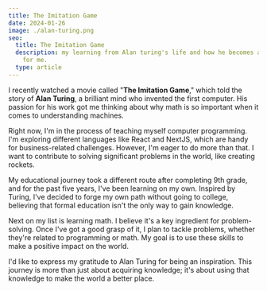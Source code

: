 ```yaml
---
title: The Imitation Game
date: 2024-01-26
image: ./alan-turing.png
seo:
  title: The Imitation Game
  description: my learning from Alan turing's life and how he becomes a great inspiration
    for me.
  type: article
---
```


I recently watched a movie called "**The Imitation Game**," which told the story of **Alan Turing**, a brilliant mind who invented the first computer. His passion for his work got me thinking about why math is so important when it comes to understanding machines.

Right now, I'm in the process of teaching myself computer programming. I'm exploring different languages like React and NextJS, which are handy for business-related challenges. However, I'm eager to do more than that. I want to contribute to solving significant problems in the world, like creating rockets.

My educational journey took a different route after completing 9th grade, and for the past five years, I've been learning on my own. Inspired by Turing, I've decided to forge my own path without going to college, believing that formal education isn't the only way to gain knowledge.

Next on my list is learning math. I believe it's a key ingredient for problem-solving. Once I've got a good grasp of it, I plan to tackle problems, whether they're related to programming or math. My goal is to use these skills to make a positive impact on the world.

I'd like to express my gratitude to Alan Turing for being an inspiration. This journey is more than just about acquiring knowledge; it's about using that knowledge to make the world a better place.
